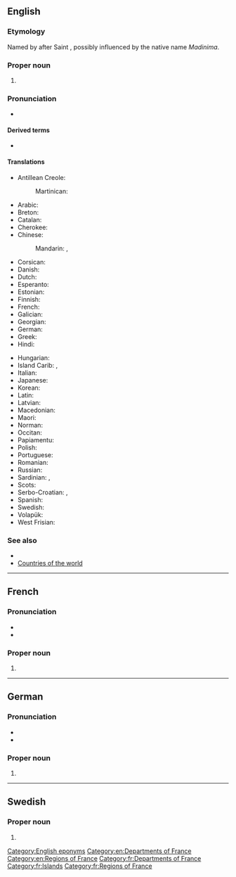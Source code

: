 ==English==
{{wikipedia}}

===Etymology===
Named by {{w|Christopher Columbus}} after Saint {{w|Martin of Tours}}, possibly influenced by the native name ''Madinima''.

===Proper noun===
{{en-proper noun}}

# {{place|en|island|r/Caribbean|an overseas department of|c/France|official=Department of Martinique}}

===Pronunciation===
* {{IPA|en|/ˌmɑːtɪˈniːk/}}

====Derived terms====
* {{l|en|Martinican}}

====Translations====
{{trans-top|Island and, overseas department and region of France}}
* Antillean Creole: {{t|gcf|Matinik|f}}
*: Martinican: {{t|gcf|Matnik|f}}
* Arabic: {{t|ar|مَارْتِينِيك|m|tr=martinīk}}
* Breton: {{t|br|Martinik}}
* Catalan: {{t+|ca|Martinica|f}}
* Cherokee: {{t|chr|ᎹᏘᏂᎨ|tr=matinige}}
* Chinese:
*: Mandarin: {{t+|cmn|馬提尼克|sc=Hani}}, {{t+|cmn|马提尼克|tr=Mǎtíníkè|sc=Hani}}
* Corsican: {{t|co|Martinica|f}}
* Danish: {{t|da|Martinique}}
* Dutch: {{t+|nl|Martinique|n}}
* Esperanto: {{t|eo|Martiniko}}
* Estonian: {{t+|et|Martinique}}
* Finnish: {{t+|fi|Martinique}}
* French: {{t+|fr|Martinique|f}}
* Galician: {{t|gl|Martinica|f}}
* Georgian: {{t|ka|მარტინიკა}}
* German: {{t+|de|Martinique}}
* Greek: {{t+|el|Μαρτινίκα|f}}
* Hindi: {{t|hi|मार्तिनीक}}
{{trans-mid}}
* Hungarian: {{t+|hu|Martinique}}
* Island Carib: {{t|crb|Madinina}}, {{t|crb|Madiana}}
* Italian: {{t|it|Martinica|f}}
* Japanese: {{t|ja|マルティニーク|tr=Marutinīku|sc=Jpan}}
* Korean: {{t|ko|^마르티니크|tr=Maleutinikeu}}
* Latin: {{t|la|Martinica|f}}
* Latvian: {{t|lv|Martinika|f}}
* Macedonian: {{t|mk|Мартиник|m}}
* Maori: {{t|mi|Mātiniki}}
* Norman: {{t|nrf|Martinique|f}}
* Occitan: {{t|oc|Martinica|f}}
* Papiamentu: {{t|pap|Martinik|}}
* Polish: {{t+|pl|Martynika}}
* Portuguese: {{t+|pt|Martinica|f}}
* Romanian: {{t|ro|Martinica|f}}
* Russian: {{t|ru|Мартини́ка|f}}
* Sardinian: {{t|sc|Martinica|f}}, {{t|sc|Martinìca|f}}
* Scots: {{t|sco|Martinique}}
* Serbo-Croatian: {{t|sh|Martinika|f}}, {{t|sh|Martinik|m}}
* Spanish: {{t+|es|Martinica|f}}
* Swedish: {{t|sv|Martinique}}
* Volapük: {{t+|vo|Martinikeän}}
* West Frisian: {{t|fy|Martinyk|n}}
{{trans-bottom}}

===See also===
* {{pedia|lang=en}}
* [[Appendix:Countries of the world|Countries of the world]]

[[Category:English eponyms]]
[[Category:en:Departments of France]]
[[Category:en:Regions of France]]

----

==French==

===Pronunciation===
* {{IPA|fr|/maʁtinik/}}
* {{audio|fr|Fr-Martinique.ogg|Audio}}

===Proper noun===
{{fr-proper noun|f}}

# {{l|en|Martinique}}

[[Category:fr:Departments of France]]
[[Category:fr:Islands]]
[[Category:fr:Regions of France]]

----

==German==

===Pronunciation===
* {{IPA|de|/maʁtiˈniːk/}}
* {{audio|de|De-Martinique.ogg|Audio}}

===Proper noun===
{{de-proper noun}}

# {{l|en|Martinique}}

----

==Swedish==

===Proper noun===
{{sv-proper noun|n}}

# {{l|en|Martinique}}